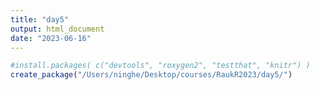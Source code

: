 ```yaml
---
title: "day5"
output: html_document
date: "2023-06-16"
---
```


```r
#install.packages( c("devtools", "roxygen2", "testthat", "knitr") )
create_package("/Users/ninghe/Desktop/courses/RaukR2023/day5/")

```










